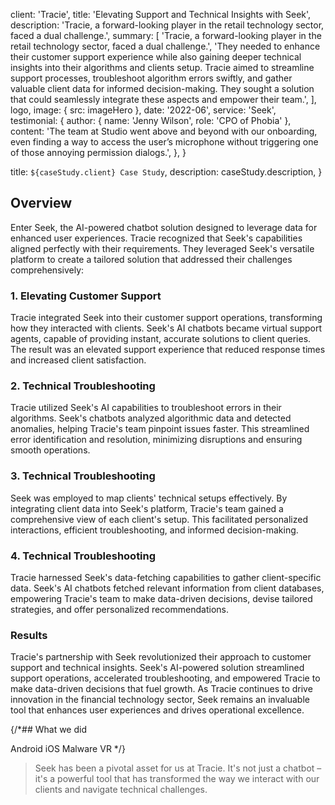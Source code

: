 
  client: 'Tracie',
  title: 'Elevating Support and Technical Insights with Seek',
  description:
    'Tracie, a forward-looking player in the retail technology sector, faced a dual challenge.',
  summary: [
    'Tracie, a forward-looking player in the retail technology sector, faced a dual challenge.',
    'They needed to enhance their customer support experience while also gaining deeper technical insights into their algorithms and clients setup. Tracie aimed to streamline support processes, troubleshoot algorithm errors swiftly, and gather valuable client data for informed decision-making. They sought a solution that could seamlessly integrate these aspects and empower their team.',
  ],
  logo,
  image: { src: imageHero },
  date: '2022-06',
  service: 'Seek',
  testimonial: {
    author: { name: 'Jenny Wilson', role: 'CPO of Phobia' },
    content:
      'The team at Studio went above and beyond with our onboarding, even finding a way to access the user’s microphone without triggering one of those annoying permission dialogs.',
  },
}

  title: `${caseStudy.client} Case Study`,
  description: caseStudy.description,
}

## Overview

Enter Seek, the AI-powered chatbot solution designed to leverage data for enhanced user experiences. Tracie recognized that Seek's capabilities aligned perfectly with their requirements. They leveraged Seek's versatile platform to create a tailored solution that addressed their challenges comprehensively:

### 1. Elevating Customer Support

Tracie integrated Seek into their customer support operations, transforming how they interacted with clients. Seek's AI chatbots became virtual support agents, capable of providing instant, accurate solutions to client queries. The result was an elevated support experience that reduced response times and increased client satisfaction.

### 2. Technical Troubleshooting

Tracie utilized Seek's AI capabilities to troubleshoot errors in their algorithms. Seek's chatbots analyzed algorithmic data and detected anomalies, helping Tracie's team pinpoint issues faster. This streamlined error identification and resolution, minimizing disruptions and ensuring smooth operations.

### 3. Technical Troubleshooting

Seek was employed to map clients' technical setups effectively. By integrating client data into Seek's platform, Tracie's team gained a comprehensive view of each client's setup. This facilitated personalized interactions, efficient troubleshooting, and informed decision-making.

### 4. Technical Troubleshooting

Tracie harnessed Seek's data-fetching capabilities to gather client-specific data. Seek's AI chatbots fetched relevant information from client databases, empowering Tracie's team to make data-driven decisions, devise tailored strategies, and offer personalized recommendations.

### Results

Tracie's partnership with Seek revolutionized their approach to customer support and technical insights. Seek's AI-powered solution streamlined support operations, accelerated troubleshooting, and empowered Tracie to make data-driven decisions that fuel growth. As Tracie continues to drive innovation in the financial technology sector, Seek remains an invaluable tool that enhances user experiences and drives operational excellence.

{/*## What we did

<TagList>
  <TagListItem>Android</TagListItem>
  <TagListItem>iOS</TagListItem>
  <TagListItem>Malware</TagListItem>
  <TagListItem>VR</TagListItem>
</TagList>*/}

<Blockquote
  author={{ name: 'Mikkel Schrøder', role: 'CEO of Tracie' }}
  image={{ src: imageJennyWilson }}
>
  Seek has been a pivotal asset for us at Tracie. It's not just a chatbot – it's a powerful tool that has transformed the way we interact with our clients and navigate technical challenges.
</Blockquote>

<StatList>
  <StatListItem value="40%" label="Reducting in response time" />
  <StatListItem value="30%" label="Reducting in time taken solve errors" />
  <StatListItem value="2x" label="Faster customer customisation" />
</StatList>
